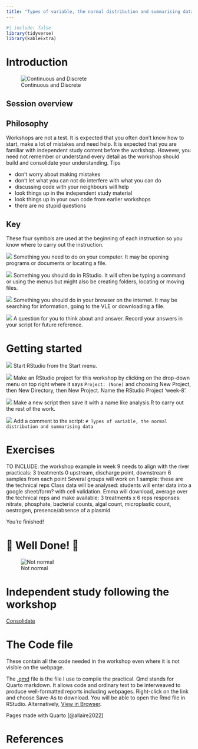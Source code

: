```yaml
---
title: "Types of variable, the normal distribution and summarising data"
---
```


```r
#| include: false
library(tidyverse)
library(kableExtra)
```

# Introduction

![Continuous and Discrete](images/continuous_discrete-01.png){fig-alt="One the left: Continuous data - measures that can have possible infinite values within its range. A cute chick labelled I am 3.1 inches tall, I weigh 34.16 grams. One the right: Discrete observations can only exist at limited values, often counts. A cute octopus labelled I have 8 legs and 4 spots"}

## Session overview

## Philosophy

Workshops are not a test. It is expected that you often don't know how to start, make a lot of mistakes and need help. It is expected that you are familiar with independent study content before the workshop. However, you need not remember or understand every detail as the workshop should build and consolidate your understanding. Tips

-   don't worry about making mistakes
-   don't let what you can not do interfere with what you can do
-   discussing code with your neighbours will help
-   look things up in the independent study material
-   look things up in your own code from earlier workshops
-   there are no stupid questions

::: callout-note
## Key

These four symbols are used at the beginning of each instruction so you know where to carry out the instruction.

![](images/do_on_your_computer.png) Something you need to do on your computer. It may be opening programs or documents or locating a file.

![](images/do_in_R.png) Something you should do in RStudio. It will often be typing a command or using the menus but might also be creating folders, locating or moving files.

![](images/do_on_internet.png) Something you should do in your browser on the internet. It may be searching for information, going to the VLE or downloading a file.

![](images/answer.png) A question for you to think about and answer. Record your answers in your script for future reference.
:::

# Getting started

![](images/do_on_your_computer.png) Start RStudio from the Start menu.

![](images/do_in_R.png) Make an RStudio project for this workshop by clicking on the drop-down menu on top right where it says `Project: (None)` and choosing New Project, then New Directory, then New Project. Name the RStudio Project 'week-8'.

![](images/do_in_R.png) Make a new script then save it with a name like analysis.R to carry out the rest of the work.

![](images/do_in_R.png) Add a comment to the script: `# Types of variable, the normal distribution and summarising data`

# Exercises

TO INCLUDE: the workshop example in week 9 needs to align with the river practicals:
3 treatments 0 upstream, discharge point, downstream
6 samples from each point
Several groups will work on 1 sample: these are the technical reps
Class data will be analysed: students will enter data into a google sheet/form? with cell validation. 
Emma will download, average over the technical reps and make available: 3 treatments x 6 reps
responses: nitrate, phosphate, bacterial counts, algal count, microplastic count, oestrogen, presence/absence of a plasmid




<!-- ## 🐈 Coat colour of cats -->

<!-- ### The goal -->

<!-- We will work with some data on the coat colour of 62 cats. You are going to type data in R, summarise and plot it -->

<!-- The data are as a frequency table: -->

<!-- ```{r} -->

<!-- #| echo: false -->

<!-- coat <- c("black", "white", "tabby", "ginger", "tortoiseshell", "calico") -->

<!-- freq <- c(23, 15, 8, 10, 5, 1) -->

<!-- df <- data.frame(coat, freq) -->

<!-- knitr::kable(df,  -->

<!--              table.attr = "style='width:30%;'", -->

<!--              caption = "Frequency of coat colours in 62 cats", -->

<!--              format = "html", -->

<!--              col.names = c("Coat colour", "No. cats"), -->

<!--              row.names = FALSE) |>   -->

<!--   kable_styling() -->

<!-- ``` -->

<!-- You will create a figure like this: -->

<!-- ```{r} -->

<!-- #| echo: false -->

<!-- coat_data <- data.frame(coat, freq) -->

<!-- ggplot(data = coat_data,  -->

<!--        aes(x = reorder(coat, freq, decreasing = TRUE),  -->

<!--            y = freq)) + -->

<!--   geom_col(colour = "black", fill = "lightblue", width = 1) + -->

<!--   scale_x_discrete(name = "Coat colour", -->

<!--                    expand = c(0, 0)) + -->

<!--   scale_y_continuous(name = "Number of cats", -->

<!--                      expand = c(0, 0), -->

<!--                      limits = c(0, 25)) + -->

<!--   theme_classic() -->

<!-- ``` -->

<!-- ## Creating the data -->

<!-- Start by making a vector called `coat` that holds coat colours -->

<!-- ![](images/do_in_R.png) Write the following in your script: -->

<!-- ```{r} -->

<!-- # coat colours -->

<!-- coat <- c("black", "white", "tabby", "ginger", "tortoiseshell", "calico") -->

<!-- ``` -->

<!-- Remember, the shortcut for `<-` is Alt+- (hold the Alt key down then hit the minus key ). -->

<!-- Notice I have used a comment. Comment your code as much as possible! -->

<!-- ![](images/do_in_R.png) Ensure your cursor is on the line with the command and do Control+Enter to send the command to the console to be executed. -->

<!-- ![](images/do_in_R.png) Examine the 'structure' of the `coat` object using `str()` -->

<!-- ```{r} -->

<!-- str(coat) -->

<!-- ``` -->

<!-- It's vector of 6 character values, `chr` -->

<!-- ![](images/do_in_R.png) Create a vector called `freq` containing the numbers of cats with each coat colour and examine it with `str()`. -->

<!-- ```{r} -->

<!-- #| include: false -->

<!-- #---CODING ANSWER--- -->

<!-- # numbers of cats with each coat colour -->

<!-- freq <- c(23, 15, 8, 10, 5, 1) -->

<!-- str(freq) -->

<!-- ``` -->

<!-- ![](images/do_in_R.png) Check `sum(freq)` gives the answer you expect: -->

<!-- ```{r} -->

<!-- # the total Number of cats -->

<!-- sum(freq) -->

<!-- ``` -->

<!-- ## Packages -->

<!-- Commands like `c()`, `sum()`, and `str()` are in packages which are part the 'base' R system. A package is a collection of related commands. Base packages are installed automatically when you install R. -->

<!-- Other packages, such as `ggplot2` @ggplot2 need to be installed once and then loaded each session. `ggplot2` is one of the `tidyverse` @tidyverse packages. -->

<!-- ::: callout-important -->

<!-- ## Important -->

<!-- If you are working on a University computer (or the VDS) you *do not* need to install `tidyverse`. -->

<!-- If you are working on your own computer or using RStudio cloud you *do* need to install `tidyverse`. -->

<!-- ::: -->

<!-- To install a package: -->

<!-- ![](images/do_in_R.png) Go the Packages tab on the lower right pane. Click Install and type `tidyverse` into the box that appears. -->

<!-- Wait until you get the prompt back. It will take a few moments, be patient! -->

<!-- To use a package which is installed you have to load it with the `library()` function. You will need to do this whether you are working on your own computer or on a University computer -->

<!-- ![](images/do_in_R.png) Load the `tidyverse`: -->

<!-- ```{r} -->

<!-- #| eval: false -->

<!-- library(tidyverse) -->

<!-- ``` -->

<!-- You will likely be warned of some function name conflicts but these will not be a problem for you. -->

<!-- ## Plotting the data with `ggplot()` -->

<!-- `ggplot()` takes a dataframe for an argument -->

<!-- We can make a dataframe of the two vectors, `coat` and `freq` usinf the `data.frame()` function. -->

<!-- ![](images/do_in_R.png) Make a dataframe called `coat_data` -->

<!-- ```{r} -->

<!-- coat_data <- data.frame(coat, freq) -->

<!-- ``` -->

<!-- `n` was made into a factor (a categorical variable) because there are only 6 values and I want to make a bar plot. -->

<!-- ![](images/do_in_R.png) Check the structure of `coat_data` -->

<!-- ```{r} -->

<!-- #| include: false -->

<!-- str(coat_data) -->

<!-- ``` -->

<!-- Click on `coat_data` in the Environment to open a spreadsheet-like view of it. -->

<!-- ## A barplot -->

<!-- ![](images/do_in_R.png) Create a simple barplot using `ggplot` like this: -->

<!-- ```{r} -->

<!-- ggplot(data = coat_data, aes(x = coat, y = freq)) + -->

<!--   geom_col() -->

<!-- ``` -->

<!-- `ggplot()` alone creates a blank plot. -->

<!-- `ggplot(data = coat_data)` looks the same. -->

<!-- `aes()` gives the 'Aesthetic mappings'. How variables (columns) are mapped to visual properties (aesthetics) e.g., axes, colour, shapes. -->

<!-- Thus... -->

<!-- `ggplot(data = coat_data, aes(x = coat, y = freq))` produces a plot with axes -->

<!-- `geom_col` A 'Geom' (Geometric object) gives the visual representations of the data: points, lines, bars, boxplots etc. -->

<!-- Note that `ggplot2` is the name of the package and `ggplot()` is its most important command. -->

<!-- ## Using the help manual -->

<!-- 'Arguments' can be added to the `geom_col()` command inside the brackets. -->

<!-- Commands do something and their arguments (in brackets) and can specify: -->

<!-- -   what object to do it to\ -->

<!-- -   how exactly to do it -->

<!-- Many arguments have defaults so you don't always need to supply them. -->

<!-- ![](images/do_in_R.png) Open the manual page for `geom_col()` using: -->

<!-- ```{r} -->

<!-- #| eval: false -->

<!-- ?geom_col -->

<!-- ``` -->

<!-- The manual page has several sections. -->

<!-- -   **Description** an overview of what the command does\ -->

<!-- -   **Usage** lists arguments -->

<!--     -   form: argument name = default value\ -->

<!--     -   some arguments MUST be supplied others have defaults -->

<!--     -   `...` means etc and includes arguments that can be passed to many 'geoms' -->

<!-- -   **Arguments** gives the detail about the arguments -->

<!-- -   **Details** describes how the command works in more detail\ -->

<!-- -   **Value** gives the output of the command -->

<!-- -   Don't be too perturbed by not fully understanding the information -->

<!-- ## Customising the plot -->

<!-- ![](images/do_in_R.png) Change the fill of the bars using `fill`: -->

<!-- ```{r} -->

<!-- ggplot(data = coat_data, aes(x = coat, y = freq)) + -->

<!--   geom_col(fill = "lightblue") -->

<!-- ``` -->

<!-- Colours can be given by their name, "lightblue" or code, "#ADD8E6". -->

<!-- Look up by [name](assets/colournames.pdf) or [code](assets/colourhex.pdf) -->

<!-- ![](images/do_in_R.png) Change the bars to a colour you like. -->

<!-- `fill` is one of the arguments covered by `...`. `fill` is an 'aesthetic'. If you look for `...` in the list of arguments you will see it says: -->

<!-- > Other arguments passed on to layer(). These are often aesthetics, used to set an aesthetic to a fixed value, like colour = "red" or size = 3. They may also be parameters to the paired geom/stat. -->

<!-- We just set the \`fill\` aesthetic to a fixed value. -->

<!-- Further down the manual, there is a section on **Aesthetics** which lists those understood by `geom_col()` -->

<!-- We can set (map) the `fill` aesthetic to a fixed colour inside `geom_col()` *or* map it to a variable from the dataframe inside the `aes()` instead. This means the colour will be different for different values in that variable. -->

<!-- ![](images/do_in_R.png) Map the `fill` aesthetic to the `coat` variable: -->

<!-- ```{r} -->

<!-- ggplot(data = coat_data, aes(x = coat, y = freq, fill = coat)) + -->

<!--   geom_col() -->

<!-- ``` -->

<!-- Note that we have taken `fill = "lightblue"` out of the `geom_col()` and instead put `fill = coat` in the `aes()`. -->

<!-- ![](images/do_in_R.png) Use the manual to put the bars next to each other. Look for the argument that will mean there is no space between the bars. -->

<!-- ```{r} -->

<!-- #| echo: false -->

<!-- #---CODING ANSWER--- -->

<!-- ggplot(data = coat_data, aes(x = coat, y = freq)) + -->

<!--   geom_col(fill = "lightblue", width = 1) -->

<!-- ``` -->

<!-- ![](images/do_in_R.png) Use the manual to change the colour of the lines around each bar to black. -->

<!-- ```{r} -->

<!-- #| echo: false -->

<!-- #---CODING ANSWER--- -->

<!-- ggplot(data = coat_data, -->

<!--        aes(x = coat, y = freq)) + -->

<!--   geom_col(fill = "lightblue",  -->

<!--            width = 1,  -->

<!--            colour = "black") -->

<!-- ``` -->

<!-- We can make changes to the axes using: -->

<!-- -   Changes to a discrete x axis: `scale_x_discrete()` -->

<!-- -   Changes to a continuous y axis: `scale_y_continuous()` -->

<!-- `ggplot` automatically extends the axes slightly. You can turn this behaviour off with the `expand` argument in `scale_x_discrete()` and `scale_y_continuous()`.[^1] -->

<!-- ![](images/do_in_R.png) Remove the gap between the axes and the data: -->

<!-- ```{r} -->

<!-- ggplot(data = coat_data, aes(x = coat, y = freq)) + -->

<!--   geom_col(fill = "lightblue",  -->

<!--            width = 1,  -->

<!--            colour = "black") + -->

<!--   scale_x_discrete(expand = c(0, 0)) +  -->

<!--   scale_y_continuous(expand = c(0, 0))  -->

<!-- ``` -->

<!-- Each 'layer' is added to the ggplot() command with a `+` -->

<!-- ::: callout-tip -->

<!-- ## Top Tip -->

<!-- Make your code easier to read by using white space and new lines -->

<!-- -   put spaces around `=` , `->` and after `,` -->

<!-- -   use a newline after every comma in a command with lots of arguments -->

<!-- ::: -->

<!-- ![](images/do_in_R.png) Look up `scale_x_discrete` in the manual and work out how to change the axis title from "coat" to "Coat colour". Also change the *y*-axis title. -->

<!-- ```{r} -->

<!-- #| echo: false -->

<!-- #---CODING ANSWER--- -->

<!-- ggplot(data = coat_data, aes(x = coat, y = freq)) + -->

<!--   geom_col(fill = "lightblue",  -->

<!--            width = 1,  -->

<!--            colour = "black") + -->

<!--   scale_x_discrete(expand = c(0, 0), -->

<!--                    name = "Coat colour") +  -->

<!--   scale_y_continuous(expand = c(0, 0), -->

<!--                      name = "Number of cats")  -->

<!-- ``` -->

<!-- ![](images/do_in_R.png) I would prefer to see the *y*-axis extend a little beyond the data and we can change the axis "limits" in the `scale_y_continuous()` -->

<!-- ```{r} -->

<!-- ggplot(data = coat_data, aes(x = coat, y = freq)) + -->

<!--   geom_col(fill = "lightblue",  -->

<!--            width = 1,  -->

<!--            colour = "black") + -->

<!--   scale_x_discrete(expand = c(0, 0), -->

<!--                    name = "Coat colour") +  -->

<!--   scale_y_continuous(expand = c(0, 0), -->

<!--                      name = "Number of cats", -->

<!--                      limits = c(0, 25))  -->

<!-- ``` -->

<!-- The grey grid background is useful for examining plots on a screen but for a report of publication you will want a more scientific style. Every aspect of the "theme" of a plot - the non-data elements such as fonts, background colours, axis line colours etc - can be controlled individually[^2] but there are some handy built in themes that apply several changes at once. One of these is `theme_classic()` -->

<!-- ![](images/do_in_R.png) Add `theme_classic()` to the plot: -->

<!-- ```{r} -->

<!-- ggplot(data = coat_data, aes(x = coat, y = freq)) + -->

<!--   geom_col(width = 1,  -->

<!--            colour = "black", -->

<!--            fill = "lightblue") + -->

<!--   scale_x_discrete(expand = c(0, 0), -->

<!--                    name = "Coat colour") +  -->

<!--   scale_y_continuous(expand = c(0, 0), -->

<!--                      name = "Number of cats", -->

<!--                      limits = c(0, 25)) + -->

<!--   theme_classic() -->

<!-- ``` -->

<!-- The default ordering of a categorical variable like `coat` is alphabetical. Often we want to change the order. For example, you might want a "Control" on the left or the categories might have an inherent order (e.g., small, medium and large). We can alter (`mutate`) the `coat` variable using `fct_relevel()`. -->

<!-- ![](images/do_in_R.png) Make "white" the first category: -->

<!-- ```{r} -->

<!-- coat_data <- coat_data |>  -->

<!--   mutate(coat = fct_relevel(coat, "white")) -->

<!-- ``` -->

<!-- ::: callout-note -->

<!-- ## The pipe `|>` -->

<!-- `|>` is called the "pipe". A keyboard shortcut is Control+Shift+M -->

<!-- The pipe puts the output of one command (one the left) as input to another command (on the right). It can be read as "and then". You will more about it next week. -->

<!-- ::: -->

<!-- ![](images/do_in_R.png) Now plot again. -->

<!-- ```{r} -->

<!-- #| echo: false -->

<!-- ggplot(data = coat_data, aes(x = coat, y = freq)) + -->

<!--   geom_col(width = 1,  -->

<!--            colour = "black", -->

<!--            fill = "lightblue") + -->

<!--   scale_x_discrete(expand = c(0, 0), -->

<!--                    name = "Coat colour") +  -->

<!--   scale_y_continuous(expand = c(0, 0), -->

<!--                      name = "Number of cats", -->

<!--                      limits = c(0, 25)) + -->

<!--   theme_classic() -->

<!-- ``` -->

<!-- If you wanted white and then ginger you would do `fct_relevel(coat, c("white", "ginger")` -->

<!-- We can also order the categories by the values in another variable by using `reorder()` in the plot code. -->

<!-- ![](images/do_in_R.png) Reorder the categories in `coat` by the the value in `freq`: -->

<!-- ```{r} -->

<!-- ggplot(data = coat_data,  -->

<!--        aes(x = reorder(coat, freq, decreasing = TRUE),  -->

<!--            y = freq)) + -->

<!--   geom_col(width = 1,  -->

<!--            colour = "black", -->

<!--            fill = "lightblue") + -->

<!--   scale_x_discrete(expand = c(0, 0), -->

<!--                    name = "Coat colour") +  -->

<!--   scale_y_continuous(expand = c(0, 0), -->

<!--                      name = "Number of cats", -->

<!--                      limits = c(0, 25)) + -->

<!--   theme_classic() -->

<!-- ``` -->

You're finished!

# 🥳 Well Done! 🎉

![Not normal](images/not_normal.png){fig-alt="two distributions as characters. One is normal (bell-shaped) the other is not"}

# Independent study following the workshop

[Consolidate](study_after_workshop.qmd)

# The Code file

These contain all the code needed in the workshop even where it is not visible on the webpage.

The [.qmd](workshop.qmd) file is the file I use to compile the practical. Qmd stands for Quarto markdown. It allows code and ordinary text to be interweaved to produce well-formatted reports including webpages. Right-click on the link and choose Save-As to download. You will be able to open the Rmd file in RStudio. Alternatively, [View in Browser](https://github.com/3mmaRand/R4BABS/blob/main/r4babs1/week-7/workshop.qmd).

Pages made with Quarto [@allaire2022]

# References
